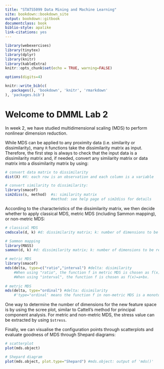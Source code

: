 ```yaml
---
title: "STATS5099 Data Mining and Machine Learning"
site: bookdown::bookdown_site
output: bookdown::gitbook
documentclass: book
biblio-style: apalike
link-citations: yes
---
```


```r
library(webexercises)
library(tinytex)
library(dplyr)
library(knitr)
library(kableExtra)
knitr::opts_chunk$set(echo = TRUE, warning=FALSE)

options(digits=4)
```


```r
knitr::write_bib(c(
  .packages(), 'bookdown', 'knitr', 'rmarkdown'
), 'packages.bib')
```


# Welcome to DMML Lab 2

In week 2, we have studied multidimensional scaling (MDS) to perform nonlinear dimension reduction. 

While MDS can be applied to any proximity data (i.e. similarity or dissimilarity), many `R` functions take the dissimilarity matrix as input. Therefore, the first step is always to check that the input data is a dissimilarity matrix and, if needed, convert any similarity matrix or data matrix into a dissimilarity matrix by using: 

```r
# convert data matrix to dissimilarity
dist(X) #X: each row is an observation and each column is a variable

# convert similarity to dissimilarity:
library(smacof)
sim2diss(s, method)  #s: similarity matrix
                     #method: see help page of sim2diss for details
```

According to the characteristics of the dissimilarity matrix, we then decide whether to apply classical MDS, metric MDS (including Sammon mapping), or non-metric MDS: 
```r
# classical MDS
cmdscale(d, k) #d: dissimilarity matrix; k: number of dimensions to be retained

# Sammon mapping
library(MASS)
sammon(d, k) #d: dissimilarity matrix; k: number of dimensions to be retained

# metric MDS
library(smacof)
mds(delta, type=c("ratio","interval") #delta: disimilarity
    #When using "ratio", the function f in metric MDS is chosen as f(x)=bx;
    #When using "interval", the function f is chosen as f(x)=a+bx.
    
# metric MDS
mds(delta, type="ordinal") #delta: disimilarity
    #'type="ordinal' means the function f in non-metric MDS is a monotonic step function. 

```

One way to determine the number of dimensions for the new feature space is by using the scree plot, similar to Cattell's method for principal component analysis. For metric and non-metric MDS, the stress value can be extracted by using `$stress`. 

Finally, we can visualise the configuration points through scatterplots and evaluate goodness of MDS through Shepard diagrams:
```r
# scatterplot
plot(mds.object)

# Shepard diagram
plot(mds.object, plot.type="Shepard") #mds.object: output of 'mds()' 
```
